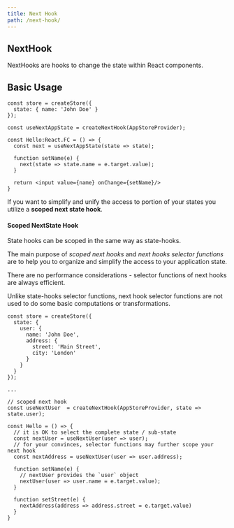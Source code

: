 ```yaml
---
title: Next Hook
path: /next-hook/
---
```



## NextHook

NextHooks are hooks to change the state within React components.

## Basic Usage

```code lines=5,8,11 src=https://stackblitz.com/edit/restate-hello-world
const store = createStore({
  state: { name: 'John Doe' }
});

const useNextAppState = createNextHook(AppStoreProvider);

const Hello:React.FC = () => {
  const next = useNextAppState(state => state);

  function setName(e) {
    next(state => state.name = e.target.value);
  }

  return <input value={name} onChange={setName}/>
}
```

If you want to simplify and unify the access to portion of your states you utilize a **scoped next state hook**.

#### Scoped NextState Hook

State hooks can be scoped in the same way as <Link to="/state-hook/">state-hooks</Link>.

<InfoPanel>

The main purpose of _scoped next hooks_ and _next hooks selector functions_ are to help you to
organize and simplify the access to your application state.

There are no performance considerations - selector functions of next hooks are always efficient.

Unlike <Link to="/state-hook/">state-hooks</Link> selector functions, next hook selector functions
are not used to do some basic computations or transformations.

</InfoPanel>

```code lines=16,19,21
const store = createStore({
  state: {
    user: {
      name: 'John Doe',
      address: {
        street: 'Main Street',
        city: 'London'
      }
    }
  }
});

...

// scoped next hook
const useNextUser  = createNextHook(AppStoreProvider, state => state.user);

const Hello = () => {
  // it is OK to select the complete state / sub-state
  const nextUser = useNextUser(user => user);
  // for your convinces, selector functions may further scope your next hook
  const nextAddress = useNextUser(user => user.address);

  function setName(e) {
    // nextUser provides the `user` object
    nextUser(user => user.name = e.target.value);
  }

  function setStreet(e) {
    nextAddress(address => address.street = e.target.value)
  }
}
```

